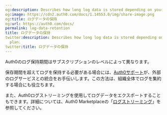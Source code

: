 ```yaml
---
og:description: Describes how long log data is stored depending on your Auth0 plan.
og:image: https://cdn2.auth0.com/docs/1.14553.0/img/share-image.png
og:title: ログデータの保持
og:url: https://auth0.com/docs/
permalink: log-data-retention
title: ログデータの保持
twitter:description: Describes how long log data is stored depending on your Auth0
  plan.
twitter:title: ログデータの保持
---
```


Auth0のログ保持期間はサブスクリプションのレベルによって異なります。



保存期間を超えてログを保持する必要がある場合には、[Auth0サポート](https://support.auth0.com)が、外部のログサービスとの統合をお手伝いします。この方法は、組織全体でログを集約する場合にも役立ちます。



また、Auth0ログストリーミングを使用してログデータをエクスポートすることもできます。詳細については、Auth0 Marketplaceの「[ログストリーミング](https://marketplace.auth0.com/features/log-streaming)」を参照してください。